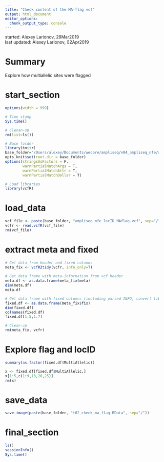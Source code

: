 ```yaml
---
title: "Check content of the MA-flag vcf"
output: html_document
editor_options: 
  chunk_output_type: console
---
```


started: Alexey Larionov, 29Mar2019  
last updated: Alexey Larionov, 02Apr2019  

# Summary 

Explore how multiallelic sites were flagged   

# start_section

<style>
pre {
  overflow-x: auto;
}
pre code {
  word-wrap: normal;
  white-space: pre;
}
</style>

```r

options(width = 999)

```


```r

# Time stamp
Sys.time()

# Clenan-up
rm(list=ls())

# Base folder
library(knitr)
base_folder="/Users/alexey/Documents/wecare/ampliseq/v04_ampliseq_nfe/s07_filter_genotypes_and_variants/check_multiallelic"
opts_knit$set(root.dir = base_folder)
options(stringsAsFactors = F,
        warnPartialMatchArgs = T, 
        warnPartialMatchAttr = T, 
        warnPartialMatchDollar = T)

# Load libraries
library(vcfR)

```

# load_data

```r

vcf_file <- paste(base_folder, "ampliseq_nfe_locID_MAflag.vcf", sep="/")
vcfr <- read.vcfR(vcf_file)
rm(vcf_file)

```

# extract meta and fixed

```r

# Get data from header and fixed columns
meta_fix <- vcfR2tidy(vcfr, info_only=T)
    
# Get data frame with meta-information from vcf header
meta.df <- as.data.frame(meta_fix$meta)
dim(meta.df)
meta.df

# Get data frame with fixed columns (including parsed INFO, convert tibble to data-frame)
fixed.df <- as.data.frame(meta_fix$fix)
dim(fixed.df)
colnames(fixed.df)
fixed.df[1:5,1:7]

# Clean-up
rm(meta_fix, vcfr)

```

# Explore flag and locID

```r

summary(as.factor(fixed.df$MultiAllelic))

x <- fixed.df[fixed.df$MultiAllelic,]
x[1:5,c(1:9,13,20,25)]
rm(x)

```

# save_data

```r

save.image(paste(base_folder, "t02_check_ma_flag.RData", sep="/"))

```

# final_section

```r

ls()
sessionInfo()
Sys.time()

```
